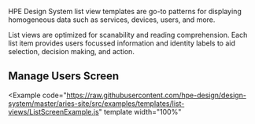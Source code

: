 
HPE Design System list view templates are go-to patterns for displaying homogeneous data such as services, devices, users, and more.

List views are optimized for scanability and reading comprehension. Each list item provides users focussed information and identity labels to aid selection, decision making, and action.

## Manage Users Screen

<Example
  code="https://raw.githubusercontent.com/hpe-design/design-system/master/aries-site/src/examples/templates/list-views/ListScreenExample.js"
  template
  width="100%"
>
  <ListScreenExample />
</Example>
